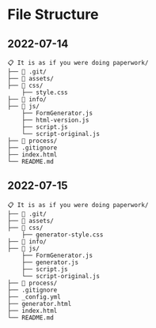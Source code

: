 # File Structure {#sec-filestructure}

## 2022-07-14

```
📋 It is as if you were doing paperwork/
├── 📁 .git/
├── 📁 assets/
├── 📁 css/
    ├── style.css
├── 📁 info/
├── 📁 js/
    ├── FormGenerator.js
    ├── html-version.js
    ├── script.js
    └── script-original.js
├── 📁 process/    
├── .gitignore
├── index.html
└── README.md
```

## 2022-07-15

```
📋 It is as if you were doing paperwork/
├── 📁 .git/
├── 📁 assets/
├── 📁 css/
    ├── generator-style.css
├── 📁 info/
├── 📁 js/
    ├── FormGenerator.js
    ├── generator.js
    ├── script.js
    └── script-original.js
├── 📁 process/    
├── .gitignore
├── _config.yml
├── generator.html
├── index.html
└── README.md
```